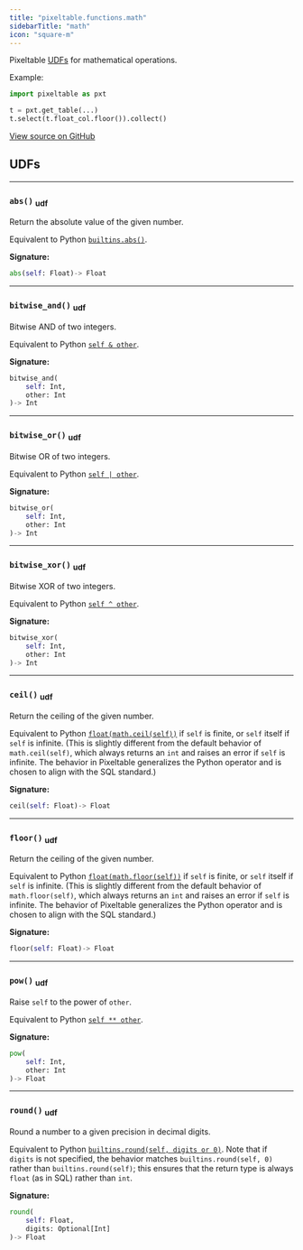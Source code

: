 ```yaml
---
title: "pixeltable.functions.math"
sidebarTitle: "math"
icon: "square-m"
---
```


Pixeltable [UDFs](https://pixeltable.readme.io/docs/user-defined-functions-udfs) for mathematical operations.

Example:

``` python
import pixeltable as pxt

t = pxt.get_table(...)
t.select(t.float_col.floor()).collect()
```


<a href="https://github.com/pixeltable/pixeltable/blob/v0.4/pixeltable/functions/math.py#L0" target="_blank">View source on GitHub</a>

## UDFs


---

### `abs()` <sub>udf</sub>

Return the absolute value of the given number.


Equivalent to Python [`builtins.abs()`](https://docs.python.org/3/library/functions.html#abs).


**Signature:**

```python
abs(self: Float)-> Float
```


---

### `bitwise_and()` <sub>udf</sub>

Bitwise AND of two integers.


Equivalent to Python [`self & other`](https://docs.python.org/3/library/stdtypes.html#bitwise-operations-on-integer-types).


**Signature:**

```python
bitwise_and(
    self: Int,
    other: Int
)-> Int
```


---

### `bitwise_or()` <sub>udf</sub>

Bitwise OR of two integers.


Equivalent to Python [`self | other`](https://docs.python.org/3/library/stdtypes.html#bitwise-operations-on-integer-types).


**Signature:**

```python
bitwise_or(
    self: Int,
    other: Int
)-> Int
```


---

### `bitwise_xor()` <sub>udf</sub>

Bitwise XOR of two integers.


Equivalent to Python [`self ^ other`](https://docs.python.org/3/library/stdtypes.html#bitwise-operations-on-integer-types).


**Signature:**

```python
bitwise_xor(
    self: Int,
    other: Int
)-> Int
```


---

### `ceil()` <sub>udf</sub>

Return the ceiling of the given number.


Equivalent to Python [`float(math.ceil(self))`](https://docs.python.org/3/library/math.html#math.ceil) if `self` is finite, or `self` itself if `self` is infinite. (This is slightly different from the default behavior of `math.ceil(self)`, which always returns an `int` and raises an error if `self` is infinite. The behavior in Pixeltable generalizes the Python operator and is chosen to align with the SQL standard.)


**Signature:**

```python
ceil(self: Float)-> Float
```


---

### `floor()` <sub>udf</sub>

Return the ceiling of the given number.


Equivalent to Python [`float(math.floor(self))`](https://docs.python.org/3/library/math.html#math.ceil) if `self` is finite, or `self` itself if `self` is infinite. (This is slightly different from the default behavior of `math.floor(self)`, which always returns an `int` and raises an error if `self` is infinite. The behavior of Pixeltable generalizes the Python operator and is chosen to align with the SQL standard.)


**Signature:**

```python
floor(self: Float)-> Float
```


---

### `pow()` <sub>udf</sub>

Raise `self` to the power of `other`.


Equivalent to Python [`self ** other`](https://docs.python.org/3/library/functions.html#pow).


**Signature:**

```python
pow(
    self: Int,
    other: Int
)-> Float
```


---

### `round()` <sub>udf</sub>

Round a number to a given precision in decimal digits.


Equivalent to Python [`builtins.round(self, digits or 0)`](https://docs.python.org/3/library/functions.html#round). Note that if `digits` is not specified, the behavior matches `builtins.round(self, 0)` rather than `builtins.round(self)`; this ensures that the return type is always `float` (as in SQL) rather than `int`.


**Signature:**

```python
round(
    self: Float,
    digits: Optional[Int]
)-> Float
```

